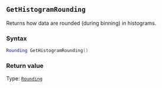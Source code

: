 ::: {.minipage data-latex="{\textwidth}"}
## `GetHistogramRounding`

Returns how data are rounded (during binning) in histograms\index{graphs!histograms}.

### Syntax {-}

``` .lua
Rounding GetHistogramRounding()
```

### Return value {-}

Type: [`Rounding`](#rounding)
:::

